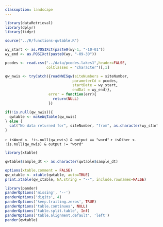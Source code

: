 ```yaml
---
classoption: landscape
---
```


```r
library(dataRetrieval)
library(dplyr)
library(tidyr)

source("../R/functions-qwtable.R")
```

```r
wy_start <- as.POSIXct(paste0(wy-1, "-10-01"))
wy_end <- as.POSIXct(paste0(wy, "-09-30"))

pcodes <- read.csv("../data/pcodes.lakes1",header=FALSE,
                   colClasses = "character")[,1]

qw_nwis <- tryCatch({readNWISqw(siteNumbers = siteNumber, 
                               parameterCd = pcodes, 
                               startDate = wy_start, 
                               endDat = wy_end)},
                    error = function(err){
                      return(NULL)
                    })

if(!is.null(qw_nwis)){
  qwtable <- makeWqTable(qw_nwis)
} else {
  cat("No data returned for", siteNumber, "from", as.character(wy_start), "to", as.character(wy_end))
}
```

`r isWord <- !is.null(qw_nwis) & output == "word"`
`r isOther <- !is.null(qw_nwis) & output != "word"`

```r
library(xtable)

qwtable$sample_dt <- as.character(qwtable$sample_dt)

options(xtable.comment = FALSE)
qw_xtable <- xtable(qwtable, auto=TRUE)
print.xtable(qw_xtable, NA.string = "--", include.rownames=FALSE)
```


```r
library(pander)
panderOptions('missing', '--')
panderOptions('digits', 4)
panderOptions('keep.trailing.zeros', TRUE)
panderOptions('table.continues', NULL)
panderOptions('table.split.table', Inf)
panderOptions('table.alignment.default', 'left')
pander(qwtable)
```
